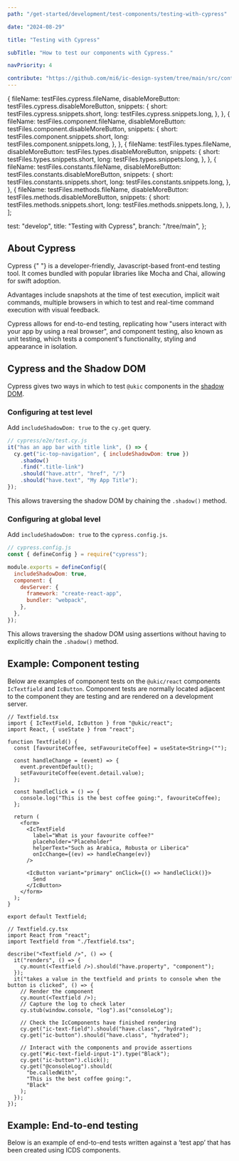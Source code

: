 ```yaml
---
path: "/get-started/development/test-components/testing-with-cypress"

date: "2024-08-29"

title: "Testing with Cypress"

subTitle: "How to test our components with Cypress."

navPriority: 4

contribute: "https://github.com/mi6/ic-design-system/tree/main/src/content/structured/get-started/testing-with-cypress.mdx"
---
```



  {
    fileName: testFiles.cypress.fileName,
    disableMoreButton: testFiles.cypress.disableMoreButton,
    snippets: {
      short: testFiles.cypress.snippets.short,
      long: testFiles.cypress.snippets.long,
    },
  },
  {
    fileName: testFiles.component.fileName,
    disableMoreButton: testFiles.component.disableMoreButton,
    snippets: {
      short: testFiles.component.snippets.short,
      long: testFiles.component.snippets.long,
    },
  },
  {
    fileName: testFiles.types.fileName,
    disableMoreButton: testFiles.types.disableMoreButton,
    snippets: {
      short: testFiles.types.snippets.short,
      long: testFiles.types.snippets.long,
    },
  },
  {
    fileName: testFiles.constants.fileName,
    disableMoreButton: testFiles.constants.disableMoreButton,
    snippets: {
      short: testFiles.constants.snippets.short,
      long: testFiles.constants.snippets.long,
    },
  },
  {
    fileName: testFiles.methods.fileName,
    disableMoreButton: testFiles.methods.disableMoreButton,
    snippets: {
      short: testFiles.methods.snippets.short,
      long: testFiles.methods.snippets.long,
    },
  },
];

  test: "develop",
  title: "Testing with Cypress",
  branch: "/tree/main",
};

## About Cypress

<p>
  <ic-link
    target="_blank"
    href="https://www.cypress.io/"
    rel="noreferer noopener nofollow"
  >
    Cypress
  </ic-link>{" "}
  is a developer-friendly, Javascript-based front-end testing tool. It comes
  bundled with popular libraries like Mocha and Chai, allowing for swift
  adoption.
</p>
<p>
  Advantages include snapshots at the time of test execution, implicit wait
  commands, multiple browsers in which to test and real-time command execution
  with visual feedback.
</p>

Cypress allows for end-to-end testing, replicating how "users interact with your app by using a real browser", and component testing, also known as unit testing, which tests a component's functionality, styling and appearance in isolation.

## Cypress and the Shadow DOM

Cypress gives two ways in which to test `@ukic` components in the [shadow DOM](/get-started/test-components#how-weve-built-the-components).

### Configuring at test level

Add `includeShadowDom: true` to the `cy.get` query.

```js
// cypress/e2e/test.cy.js
it("has an app bar with title link", () => {
  cy.get("ic-top-navigation", { includeShadowDom: true })
    .shadow()
    .find(".title-link")
    .should("have.attr", "href", "/")
    .should("have.text", "My App Title");
});
```

This allows traversing the shadow DOM by chaining the `.shadow()` method.

### Configuring at global level

Add `includeShadowDom: true` to the `cypress.config.js`.

```js
// cypress.config.js
const { defineConfig } = require("cypress");

module.exports = defineConfig({
  includeShadowDom: true,
  component: {
    devServer: {
      framework: "create-react-app",
      bundler: "webpack",
    },
  },
});
```

This allows traversing the shadow DOM using assertions without having to explicitly chain the `.shadow()` method.

## Example: Component testing

Below are examples of component tests on the `@ukic/react` components `IcTextfield` and `IcButton`. Component tests are normally located adjacent to the component they are testing and are rendered on a development server.

```tsx
// Textfield.tsx
import { IcTextField, IcButton } from "@ukic/react";
import React, { useState } from "react";

function Textfield() {
  const [favouriteCoffee, setFavouriteCoffee] = useState<String>("");

  const handleChange = (event) => {
    event.preventDefault();
    setFavouriteCoffee(event.detail.value);
  };

  const handleClick = () => {
    console.log("This is the best coffee going:", favouriteCoffee);
  };

  return (
    <form>
      <IcTextField
        label="What is your favourite coffee?"
        placeholder="Placeholder"
        helperText="Such as Arabica, Robusta or Liberica"
        onIcChange={(ev) => handleChange(ev)}
      />

      <IcButton variant="primary" onClick={() => handleClick()}>
        Send
      </IcButton>
    </form>
  );
}

export default Textfield;
```

```tsx
// Textfield.cy.tsx
import React from "react";
import Textfield from "./Textfield.tsx";

describe("<Textfield />", () => {
  it("renders", () => {
    cy.mount(<Textfield />).should("have.property", "component");
  });
  it("takes a value in the textfield and prints to console when the button is clicked", () => {
    // Render the component
    cy.mount(<Textfield />);
    // Capture the log to check later
    cy.stub(window.console, "log").as("consoleLog");

    // Check the IcComponents have finished rendering
    cy.get("ic-text-field").should("have.class", "hydrated");
    cy.get("ic-button").should("have.class", "hydrated");

    // Interact with the components and provide assertions
    cy.get("#ic-text-field-input-1").type("Black");
    cy.get("ic-button").click();
    cy.get("@consoleLog").should(
      "be.calledWith",
      "This is the best coffee going:",
      "Black"
    );
  });
});
```

## Example: End-to-end testing

Below is an example of end-to-end tests written against a ‘test app’ that has been created using ICDS components.

<ComponentTesting
  snippetArray={snippetArray}
  showStackblitzBtn
  stackblitzButtonTestAppProps={stackblitzProps}
/>
